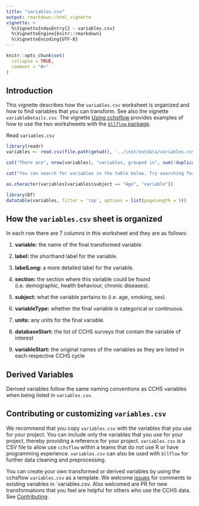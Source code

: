 ```yaml
---
title: "variables.csv"
output: rmarkdown::html_vignette
vignette: >
  %\VignetteIndexEntry{2 - variables.csv}     
  %\VignetteEngine{knitr::rmarkdown} 
  %\VignetteEncoding{UTF-8}
---
```


```r
knitr::opts_chunk$set(
  collapse = TRUE,
  comment = "#>"
)
```

## Introduction

This vignette describes how the `variables.csv` worksheet is organized and how to find variables that you can transform. See also the vignette `variableDetails.csv`. The vignette [Using cchsflow](https://big-life-lab.github.io/cchsflow/articles/usingcchsflow.html) provides examples of how to use the two worksheeets with the [`bllflow` package](http://bllflow.projectbiglife.ca). 

Read `variables.csv`

```r
library(readr)
variables <- read.csv(file.path(getwd(), '../inst/extdata/variables.csv'))

cat("There are", nrow(variables), "variables, grouped in", sum(!duplicated(variables$subject)), "subjects and", sum(!duplicated(variables$section)), "sections that are available for transformation in CCHS cycles from 2001 to 2014.", "\n\n")

```

```r
cat("You can search for variables in the table below. Try searching for the", sum(variables$subject == "Age"), "age variables that are used in the Transform CCHS variables vignette. All", sum(variables$subject == "Age"), "variables are in the age subject. Try sorting the subject column by clicking the up beside the `subject` heading: the top", sum(variables$subject == "Age"), "rows of the table should show the age variables:") 

as.character(variables[variables$subject == "Age", "variable"])
```

```r
library(DT)
datatable(variables, filter = 'top', options = list(pageLength = 5))
```


## How the `variables.csv` sheet is organized

In each row there are 7 columns in this worksheet and they are as follows:

1. **variable:** the name of the final transformed variable.

2. **label:** the shorthand label for the variable.

3. **labelLong:** a more detailed label for the variable.

4. **section:** the section where this variable could be found (i.e. demographic, health behaviour, chronic diseases).

5. **subject:** what the variable pertains to (i.e. age, smoking, sex).

6. **variableType:** whether the final variable is categorical or continuous.

7. **units:** any units for the final variable.

8. **databaseStart:** the list of CCHS surveys that contain the variable of interest

9. **variableStart:** the original names of the variables as they are listed in each respective CCHS cycle

## Derived Variables

Derived variables follow the same naming conventions as CCHS variables when being listed in `variables.csv`. 

## Contributing or customizing `variables.csv`

We recommend that you copy `variables.csv` with the variables that you use for your project. You can include only the variables that you use for your project, thereby providing a reference for your project. `variables.csv` is a CSV file to allow use `cchsflow` within a teams that do not use R or have programming experience. `variables.csv` can also be used with `bllflow` for further data cleaning and preprocessing.

You can create your own transformed or derived variables by using the cchsflow `variables.csv` as a template. We welcome [issues](https://github.com/Big-Life-Lab/cchsflow/issues) for comments to existing variables in `variables.csv. Also welcomed are PR for new transformations that you feel are helpful for others who use the CCHS data. See [Contributing]().
